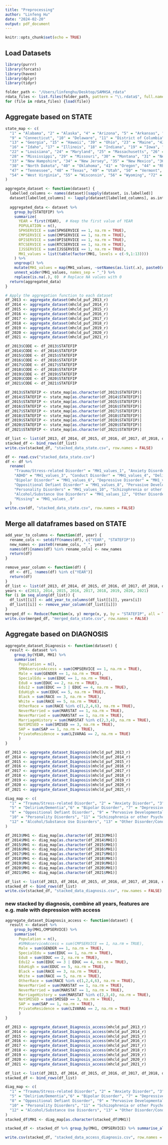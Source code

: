 ```yaml
---
title: "Preprocessing"
author: "Linfeng Hu"
date: "2024-02-20"
output: pdf_document
---
```


```r
knitr::opts_chunk$set(echo = TRUE)
```

## Load Datasets
```r
library(purrr)
library(forcats)
library(haven)
library(dplyr)
library(tidyr)

folder_path <- "/Users/linfenghu/Desktop/SAMHSA_rdata"
rdata_files <- list.files(folder_path, pattern = "\\.rdata$", full.names = TRUE)
for (file in rdata_files) {load(file)}
```

## Aggregate based on STATE

```r
state_map <- c(
  "1" = "Alabama", "2" = "Alaska", "4" = "Arizona", "5" = "Arkansas", "6" = "California", "8" = "Colorado",
  "9" = "Connecticut", "10" = "Delaware", "11" = "District of Columbia", "12" = "Florida",
  "13" = "Georgia", "15" = "Hawaii", "39" = "Ohio", "23" = "Maine", "42" = "Pennsylvania", "46" = "South Dakota",
  "16" = "Idaho", "17" = "Illinois", "18" = "Indiana", "19" = "Iowa", "20" = "Kansas", "21" = "Kentucky",
  "22" = "Louisiana", "24" = "Maryland", "25" = "Massachusetts", "26" = "Michigan", "27" = "Minnesota",
  "28" = "Mississippi", "29" = "Missouri", "30" = "Montana", "31" = "Nebraska", "32" = "Nevada",
  "33" = "New Hampshire", "34" = "New Jersey", "35" = "New Mexico", "36" = "New York", "37" = "North Carolina",
  "38" = "North Dakota", "40" = "Oklahoma", "41" = "Oregon", "44" = "Rhode Island", "45" = "South Carolina",
  "47" = "Tennessee", "48" = "Texas", "49" = "Utah", "50" = "Vermont", "51" = "Virginia", "53" = "Washington",
  "54" = "West Virginia", "55" = "Wisconsin", "56" = "Wyoming", "72" = "Puerto Rico", "99" = "Other Jurisdiction"
)
```

```r
aggregate_dataset <- function(dataset) {
  labelled_columns <- names(dataset)[sapply(dataset, is.labelled)]
  dataset[labelled_columns] <- lapply(dataset[labelled_columns], as.integer)
  
  aggregated_data <- dataset %>%
    group_by(STATEFIP) %>%
    summarize(
      YEAR = first(YEAR),  # Keep the first value of YEAR
      POPULATION = n(),
      SPHSERVICE = sum(SPHSERVICE == 1, na.rm = TRUE),  
      CMPSERVICE = sum(CMPSERVICE == 1, na.rm = TRUE),
      OPISERVICE = sum(OPISERVICE == 1, na.rm = TRUE),  
      RTCSERVICE = sum(RTCSERVICE == 1, na.rm = TRUE),  
      IJSSERVICE = sum(IJSSERVICE == 1, na.rm = TRUE),  
      MH1_values = list(table(factor(MH1, levels = c(-9,1:13))))
    ) %>%
    ungroup() %>%
    mutate(MH1_values = map(MH1_values, ~setNames(as.list(.x), paste0(names(.x))))) %>%
    unnest_wider(MH1_values, names_sep = "_") %>%
    replace(is.na(.), 0)  # Replace NA values with 0
  return(aggregated_data)
}
```

```r
# Apply the aggregation function to each dataset
df_2013 <- aggregate_dataset(mhcld_puf_2013_r)
df_2014 <- aggregate_dataset(mhcld_puf_2014_r)
df_2015 <- aggregate_dataset(mhcld_puf_2015_r)
df_2016 <- aggregate_dataset(mhcld_puf_2016_r)
df_2017 <- aggregate_dataset(mhcld_puf_2017_r)
df_2018 <- aggregate_dataset(mhcld_puf_2018_r)
df_2019 <- aggregate_dataset(mhcld_puf_2019_r)
df_2020 <- aggregate_dataset(mhcld_puf_2020_r)
df_2021 <- aggregate_dataset(mhcld_puf_2021_r)

df_2013$CODE <- df_2013$STATEFIP
df_2014$CODE <- df_2014$STATEFIP
df_2015$CODE <- df_2015$STATEFIP
df_2016$CODE <- df_2016$STATEFIP
df_2017$CODE <- df_2017$STATEFIP
df_2018$CODE <- df_2018$STATEFIP
df_2019$CODE <- df_2019$STATEFIP
df_2020$CODE <- df_2020$STATEFIP
df_2021$CODE <- df_2021$STATEFIP

df_2013$STATEFIP <- state_map[as.character(df_2013$STATEFIP)]
df_2014$STATEFIP <- state_map[as.character(df_2014$STATEFIP)]
df_2015$STATEFIP <- state_map[as.character(df_2015$STATEFIP)]
df_2016$STATEFIP <- state_map[as.character(df_2016$STATEFIP)]
df_2017$STATEFIP <- state_map[as.character(df_2017$STATEFIP)]
df_2018$STATEFIP <- state_map[as.character(df_2018$STATEFIP)]
df_2019$STATEFIP <- state_map[as.character(df_2019$STATEFIP)]
df_2020$STATEFIP <- state_map[as.character(df_2020$STATEFIP)]
df_2021$STATEFIP <- state_map[as.character(df_2021$STATEFIP)]
```

```r
df_list <- list(df_2013, df_2014, df_2015, df_2016, df_2017, df_2018, df_2019, df_2020, df_2021)
stacked_df <- bind_rows(df_list)
write.csv(stacked_df, "stacked_data_state.csv", row.names = FALSE)
```


```r
df <- read.csv("stacked_data_state.csv")
df <- df %>%
  rename(
    "Trauma/Stress-related Disorder" = "MH1_values_1", "Anxiety Disorder" = "MH1_values_2", 
    "ADHD" = "MH1_values_3", "Conduct Disorder" = "MH1_values_4", "Delirium/Dementia" = "MH1_values_5",
    "Bipolar Disorder" = "MH1_values_6", "Depressive Disorder" = "MH1_values_7", 
    "Oppositional Defiant Disorder" = "MH1_values_8", "Pervasive Developmental Disorders" = "MH1_values_9", 
    "Personality Disorders" = "MH1_values_10", "Schizophrenia or other Psychotic Disorders" = "MH1_values_11",
    "Alcohol/Substance Use Disorders" = "MH1_values_12", "Other Disorder/Condition" = "MH1_values_13",
    "Missing" = "MH1_values_.9"
  )
write.csv(df, "stacked_data_state.csv", row.names = FALSE)
```


## Merge all dataframes based on STATE
```r
add_year_to_columns <- function(df, year) {
  rename_cols <- setdiff(names(df), c("YEAR", "STATEFIP"))
  new_names <- paste0(rename_cols, "_", year)
  names(df)[names(df) %in% rename_cols] <- new_names
  return(df)
}

remove_year_column <- function(df) {
  df <- df[, !names(df) %in% c("YEAR")]
  return(df)
}
df_list <- list(df_2013, df_2014, df_2015, df_2016, df_2017, df_2018, df_2019, df_2020, df_2021)
years <- c(2013, 2014, 2015, 2016, 2017, 2018, 2019, 2020, 2021)
for (i in seq_along(df_list)) {
  df_list[[i]] <- add_year_to_columns(df_list[[i]], years[i])
  df_list[[i]] <- remove_year_column(df_list[[i]])
}
merged_df <- Reduce(function(x, y) merge(x, y, by = "STATEFIP", all = TRUE), df_list)
write.csv(merged_df, "merged_data_state.csv", row.names = FALSE)
```




## Aggregate based on DIAGNOSIS
```r
aggregate_dataset_Diagnosis <- function(dataset) {
  result <- dataset %>%
    group_by(YEAR, MH1) %>%
    summarise(
      Population = n(),
      SMHAserviceAccess = sum(CMPSERVICE == 1, na.rm = TRUE),
      Male = sum(GENDER == 1, na.rm = TRUE),
      SpecialEdu = sum(EDUC == 1, na.rm = TRUE),
      Edu8 = sum(EDUC == 2, na.rm = TRUE),
      Edu12 = sum(EDUC == 3 | EDUC == 4, na.rm = TRUE),
      EduHigh = sum(EDUC == 5, na.rm = TRUE),
      Black = sum(RACE == 3, na.rm = TRUE),
      White = sum(RACE == 5, na.rm = TRUE),
      OtherRace = sum(RACE %in% c(1,2,4,6), na.rm = TRUE),
      NeverMarried = sum(MARSTAT == 1, na.rm = TRUE),
      NeverMarried = sum(MARSTAT == 1, na.rm = TRUE),
      MarriageHistory = sum(MARSTAT %in% c(2,3,4), na.rm = TRUE),
      NotSMISED = sum(SMISED == 3, na.rm = TRUE),
      SAP = sum(SAP == 1, na.rm = TRUE),
      PrivateResidence = sum(LIVARAG == 2, na.rm = TRUE)
      )
}
```

```r
df_2013 <- aggregate_dataset_Diagnosis(mhcld_puf_2013_r)
df_2014 <- aggregate_dataset_Diagnosis(mhcld_puf_2014_r)
df_2015 <- aggregate_dataset_Diagnosis(mhcld_puf_2015_r)
df_2016 <- aggregate_dataset_Diagnosis(mhcld_puf_2016_r)
df_2017 <- aggregate_dataset_Diagnosis(mhcld_puf_2017_r)
df_2018 <- aggregate_dataset_Diagnosis(mhcld_puf_2018_r)
df_2019 <- aggregate_dataset_Diagnosis(mhcld_puf_2019_r)
df_2020 <- aggregate_dataset_Diagnosis(mhcld_puf_2020_r)
df_2021 <- aggregate_dataset_Diagnosis(mhcld_puf_2021_r)
```

```r
diag_map <- c(
  "1" = "Trauma/Stress-related Disorder", "2" = "Anxiety Disorder", "3" = "ADHD", "4" = "Conduct Disorder", 
  "5" = "Delirium/Dementia","6" = "Bipolar Disorder", "7" = "Depressive Disorder", 
  "8" = "Oppositional Defiant Disorder", "9" = "Pervasive Developmental Disorders" ,
  "10" = "Personality Disorders", "11" = "Schizophrenia or other Psychotic Disorders",
  "12" = "Alcohol/Substance Use Disorders", "13" = "Other Disorder/Condition", "-9" = "Missing"
)
```

```r
df_2013$MH1 <- diag_map[as.character(df_2013$MH1)]
df_2014$MH1 <- diag_map[as.character(df_2014$MH1)]
df_2015$MH1 <- diag_map[as.character(df_2015$MH1)]
df_2016$MH1 <- diag_map[as.character(df_2016$MH1)]
df_2017$MH1 <- diag_map[as.character(df_2017$MH1)]
df_2018$MH1 <- diag_map[as.character(df_2018$MH1)]
df_2019$MH1 <- diag_map[as.character(df_2019$MH1)]
df_2020$MH1 <- diag_map[as.character(df_2020$MH1)]
df_2021$MH1 <- diag_map[as.character(df_2021$MH1)]
```


```r
df_list <- list(df_2013, df_2014, df_2015, df_2016, df_2017, df_2018, df_2019, df_2020, df_2021)
stacked_df <- bind_rows(df_list)
write.csv(stacked_df, "stacked_data_diagnosis.csv", row.names = FALSE)
```


### new stacked by diagnosis, combine all years, features are e.g. male with depression with access
```r
aggregate_dataset_Diagnosis_access <- function(dataset) {
  result <- dataset %>%
    group_by(MH1,CMPSERVICE) %>%
    summarise(
      Population = n(),
      #SMHAserviceAccess = sum(CMPSERVICE == 1, na.rm = TRUE),
      Male = sum(GENDER == 1, na.rm = TRUE),
      SpecialEdu = sum(EDUC == 1, na.rm = TRUE),
      Edu8 = sum(EDUC == 2, na.rm = TRUE),
      Edu12 = sum(EDUC == 3 | EDUC == 4, na.rm = TRUE),
      EduHigh = sum(EDUC == 5, na.rm = TRUE),
      Black = sum(RACE == 3, na.rm = TRUE),
      White = sum(RACE == 5, na.rm = TRUE),
      OtherRace = sum(RACE %in% c(1,2,4,6), na.rm = TRUE),
      NeverMarried = sum(MARSTAT == 1, na.rm = TRUE),
      NeverMarried = sum(MARSTAT == 1, na.rm = TRUE),
      MarriageHistory = sum(MARSTAT %in% c(2,3,4), na.rm = TRUE),
      NotSMISED = sum(SMISED == 3, na.rm = TRUE),
      SAP = sum(SAP == 1, na.rm = TRUE),
      PrivateResidence = sum(LIVARAG == 2, na.rm = TRUE)
      )
}
```

```r
df_2013 <- aggregate_dataset_Diagnosis_access(mhcld_puf_2013_r)
df_2014 <- aggregate_dataset_Diagnosis_access(mhcld_puf_2014_r)
df_2015 <- aggregate_dataset_Diagnosis_access(mhcld_puf_2015_r)
df_2016 <- aggregate_dataset_Diagnosis_access(mhcld_puf_2016_r)
df_2017 <- aggregate_dataset_Diagnosis_access(mhcld_puf_2017_r)
df_2018 <- aggregate_dataset_Diagnosis_access(mhcld_puf_2018_r)
df_2019 <- aggregate_dataset_Diagnosis_access(mhcld_puf_2019_r)
df_2020 <- aggregate_dataset_Diagnosis_access(mhcld_puf_2020_r)
df_2021 <- aggregate_dataset_Diagnosis_access(mhcld_puf_2021_r)
```

```r
df_list <- list(df_2013, df_2014, df_2015, df_2016, df_2017, df_2018, df_2019, df_2020, df_2021)
stacked_df <- bind_rows(df_list)
```
```r
diag_map <- c(
  "1" = "Trauma/Stress-related Disorder", "2" = "Anxiety Disorder", "3" = "ADHD", "4" = "Conduct Disorder", 
  "5" = "Delirium/Dementia","6" = "Bipolar Disorder", "7" = "Depressive Disorder", 
  "8" = "Oppositional Defiant Disorder", "9" = "Pervasive Developmental Disorders" ,
  "10" = "Personality Disorders", "11" = "Schizophrenia or other Psychotic Disorders",
  "12" = "Alcohol/Substance Use Disorders", "13" = "Other Disorder/Condition", "-9" = "Missing"
)
stacked_df$MH1 <- diag_map[as.character(stacked_df$MH1)]
```
```r
stacked_df <- stacked_df %>% group_by(MH1, CMPSERVICE) %>% summarise_all(sum)
```

```r
write.csv(stacked_df, "stacked_data_access_diagnosis.csv", row.names = FALSE)
```







